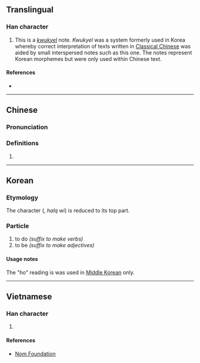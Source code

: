 {{also|䒑}}
{{character info/new}}
==Translingual==
{{stroke order|type=animate}}

===Han character===
{{Han char|rn=3|rad=丶|as=01|sn=2|four=80000|canj=IH,XIH|ids=⿰丶丿}}

# This is a ''[[kwukyel]]'' note. ''Kwukyel'' was a system formerly used in Korea whereby correct interpretation of texts written in [[w:Classical Chinese|Classical Chinese]] was aided by small interspersed notes such as this one. The notes represent Korean morphemes but were only used within Chinese text.

====References====
* {{Han ref|kx=0080.121|dj=0162.211|hdz=10042.091|uh=4E37|ud=20023}}

----

==Chinese==
{{zh-forms}}

===Pronunciation===
{{zh-pron
|m=bā,dàobāzì
|c=baat3
|mc=
|oc=
|ma=
|cat=
|m_note=倒八字 when used as a component
}}

===Definitions===
{{zh-hanzi}}

# {{n-g|Component variant of {{zh-l|八*}}.}}

----

==Korean==

===Etymology===
The character <big>{{lang|ko|sc=Hant|[[為]] ([[爲]])}}</big> (<big>{{lang|ko|위}}</big>, ''halq wi'') is reduced to its top part.

===Particle===
{{ko-pos|particle|hangeul=하|y=ha, ho|rv=ha|mr=ha}}

# to do ''(suffix to make verbs)''
# to be ''(suffix to make adjectives)''

====Usage notes====
The "ho" reading is was used in [[Middle Korean]] only.

----

==Vietnamese==

===Han character===
{{vi-hantu|[[bát]]|rs=丶01}}

# {{defn|lang=vi|sort=丶01}}

====References====
* [http://nomfoundation.org/common/nom_details.php?codepoint=4e37 Nom Foundation]